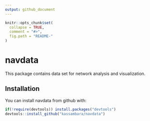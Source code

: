 ```yaml
---
output: github_document
---
```


<!-- README.md is generated from README.Rmd. Please edit that file -->

```r
knitr::opts_chunk$set(
  collapse = TRUE,
  comment = "#>",
  fig.path = "README-"
)
```

# navdata

This package contains data set for network analysis and visualization.
   


## Installation

You can install navdata from github with:

```r
if(!require(devtools)) install.packages("devtools")
devtools::install_github("kassambara/navdata")
```

